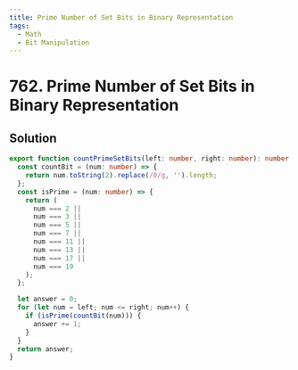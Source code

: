 ```yaml
---
title: Prime Number of Set Bits in Binary Representation
tags:
  - Math
  - Bit Manipulation
---
```


# 762. Prime Number of Set Bits in Binary Representation

<Badges>
  <LevelBadge level="easy" />
  <TopicBadge name="Math" slug="math" />
  <TopicBadge name="Bit Manipulation" slug="bit-manipulation" />
</Badges>

## Solution

```typescript filename="solution.ts" copy
export function countPrimeSetBits(left: number, right: number): number {
  const countBit = (num: number) => {
    return num.toString(2).replace(/0/g, '').length;
  };
  const isPrime = (num: number) => {
    return (
      num === 2 ||
      num === 3 ||
      num === 5 ||
      num === 7 ||
      num === 11 ||
      num === 13 ||
      num === 17 ||
      num === 19
    );
  };

  let answer = 0;
  for (let num = left; num <= right; num++) {
    if (isPrime(countBit(num))) {
      answer += 1;
    }
  }
  return answer;
}
```

<ProblemLink
  codingSite="leetcode"
  href="https://leetcode.com/problems/prime-number-of-set-bits-in-binary-representation"
  title="Prime Number of Set Bits in Binary Representation"
/>
